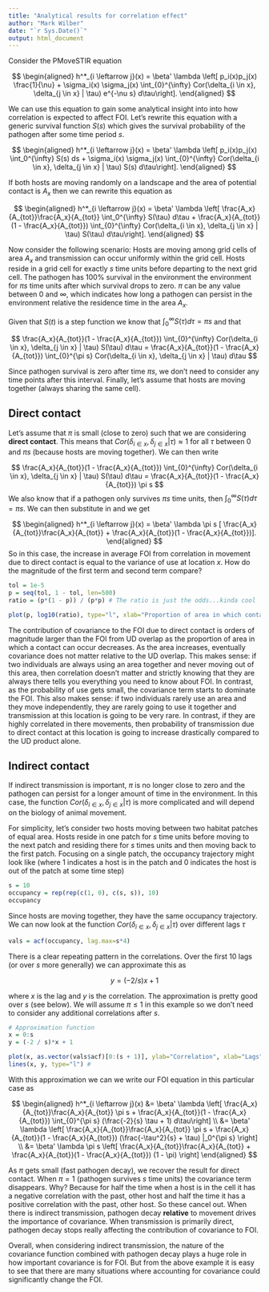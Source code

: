 ```yaml
---
title: "Analytical results for correlation effect"
author: "Mark Wilber"
date: "`r Sys.Date()`"
output: html_document
---
```


Consider the PMoveSTIR equation

$$
\begin{aligned}
    h^*_{i \leftarrow j}(x) = \beta' \lambda \left[ p_i(x)p_j(x) \frac{1}{\nu} + \sigma_i(x) \sigma_j(x) \int_{0}^{\infty} Cor(\delta_{i \in x}, \delta_{j \in x} | \tau) e^{-\nu s} d\tau\right].
\end{aligned}
$$

We can use this equation to gain some analytical insight into into how correlation is expected to affect FOI.  Let's rewrite this equation with a generic survival function $S(s)$ which gives the survival probability of the pathogen after some time period $s$.


$$
\begin{aligned}
    h^*_{i \leftarrow j}(x) = \beta' \lambda \left[ p_i(x)p_j(x) \int_0^{\infty} S(s) ds + \sigma_i(x) \sigma_j(x) \int_{0}^{\infty} Cor(\delta_{i \in x}, \delta_{j \in x} | \tau) S(s) d\tau\right].
\end{aligned}
$$


 If both hosts are moving randomly on a landscape and the area of potential contact is $A_x$ then we can rewrite this equation as
 
 $$
\begin{aligned}
    h^*_{i \leftarrow j}(x) = \beta' \lambda \left[ \frac{A_x}{A_{tot}}\frac{A_x}{A_{tot}} \int_0^{\infty} S(\tau) d\tau + \frac{A_x}{A_{tot}}(1 - \frac{A_x}{A_{tot}}) \int_{0}^{\infty} Cor(\delta_{i \in x}, \delta_{j \in x} | \tau) S(\tau) d\tau\right].
\end{aligned}
$$

Now consider the following scenario: Hosts are moving among grid cells of area $A_x$ and transmission can occur uniformly within the grid cell. Hosts reside in a grid cell for exactly $s$ time units before departing to the next grid cell.  The pathogen has 100% survival in the environment the environment for $\pi s$ time units after which survival drops to zero. $\pi$ can be any value between 0 and $\infty$, which indicates how long a pathogen can persist in the environment relative the residence time in the area $A_x$.  

Given that $S(t)$ is a step function we know that $\int_0^{\infty} S(\tau) d\tau = \pi s$ and that 

$$
\frac{A_x}{A_{tot}}(1 - \frac{A_x}{A_{tot}}) \int_{0}^{\infty} Cor(\delta_{i \in x}, \delta_{j \in x} | \tau) S(\tau) d\tau = \frac{A_x}{A_{tot}}(1 - \frac{A_x}{A_{tot}}) \int_{0}^{\pi s} Cor(\delta_{i \in x}, \delta_{j \in x} | \tau) d\tau
$$

Since pathogen survival is zero after time $\pi s$, we don't need to consider any time points after this interval. Finally, let's assume that hosts are moving together (always sharing the same cell).  

## Direct contact

Let's assume that $\pi$ is small (close to zero) such that we are considering **direct contact**.  This means that $Cor(\delta_{i \in x}, \delta_{j \in x} | \tau) \approx 1$ for all $\tau$ between 0 and $\pi s$ (because hosts are moving together).  We can then write

$$
\frac{A_x}{A_{tot}}(1 - \frac{A_x}{A_{tot}}) \int_{0}^{\infty} Cor(\delta_{i \in x}, \delta_{j \in x} | \tau) S(\tau) d\tau = \frac{A_x}{A_{tot}}(1 - \frac{A_x}{A_{tot}}) \pi s
$$
We also know that if a pathogen only survives $\pi s$ time units, then $\int_0^{\infty} S(\tau) d\tau = \pi s$.  We can then substitute in and we get

 $$
\begin{aligned}
    h^*_{i \leftarrow j}(x) = \beta' \lambda \pi s [ \frac{A_x}{A_{tot}}\frac{A_x}{A_{tot}} + \frac{A_x}{A_{tot}}(1 - \frac{A_x}{A_{tot}})].
\end{aligned}
$$
So in this case, the increase in average FOI from correlation in movement due to direct contact is equal to the variance of use at location $x$. How do the magnitude of the first term and second term compare? 

```r
tol = 1e-5
p = seq(tol, 1 - tol, len=500)
ratio = (p*(1 - p)) / (p*p) # The ratio is just the odds...kinda cool

plot(p, log10(ratio), type="l", xlab="Proportion of area in which contact can occur / total area of use", ylab="Log10(COV / UD)")

```

The contribution of covariance to the FOI due to direct contact is orders of magnitude larger than the FOI from UD overlap as the proportion of area in which a contact can occur decreases.  As the area increases, eventually covariance does not matter relative to the UD overlap.  This makes sense: if two individuals are always using an area together and never moving out of this area, then correlation doesn't matter and strictly knowing that they are always there tells you everything you need to know about FOI. In contrast, as the probability of use gets small, the covariance term starts to dominate the FOI.  This also makes sense: if two individuals rarely use an area and they move independently, they are rarely going to use it together and transmission at this location is going to be very rare.  In contrast, if they are highly correlated in there movements, then probability of transmission due to direct contact at this location is going to increase drastically compared to the UD product alone. 

## Indirect contact

If indirect transmission is important, $\pi$ is no longer close to zero and the pathogen can persist for a longer amount of time in the environment. In this case, the function $Cor(\delta_{i \in x}, \delta_{j \in x} | \tau)$ is more complicated and will depend on the biology of animal movement. 

For simplicity, let's consider two hosts moving between two habitat patches of equal area.  Hosts reside in one patch for $s$ time units before moving to the next patch and residing there for $s$ times units and then moving back to the first patch.  Focusing on a single patch, the occupancy trajectory might look like (where 1 indicates a host is in the patch and 0 indicates the host is out of the patch at some time step)

```r
s = 10
occupancy = rep(rep(c(1, 0), c(s, s)), 10)
occupancy
```
Since hosts are moving together, they have the same occupancy trajectory.  We can now look at the function $Cor(\delta_{i \in x}, \delta_{j \in x} | \tau)$ over different lags $\tau$

```r
vals = acf(occupancy, lag.max=s*4)

```

There is a clear repeating pattern in the correlations.  Over the first 10 lags (or over $s$ more generally) we can approximate this as

$$
y = (-2 / s)x + 1
$$

where $x$ is the lag and $y$ is the correlation.  The approximation is pretty good over $s$ (see below).  We will assume $\pi \leq 1$ in this example so we don't need to consider any additional correlations after $s$.

```r
# Approximation function
x = 0:s
y = (-2 / s)*x + 1

plot(x, as.vector(vals$acf)[0:(s + 1)], ylab="Correlation", xlab="Lags") # Empirical correlation
lines(x, y, type="l") # 

```

With this approximation we can we write our FOI equation in this particular case as

 $$
\begin{aligned}
    h^*_{i \leftarrow j}(x) &= \beta' \lambda \left[ \frac{A_x}{A_{tot}}\frac{A_x}{A_{tot}} \pi s + \frac{A_x}{A_{tot}}(1 - \frac{A_x}{A_{tot}}) \int_{0}^{\pi s} (\frac{-2}{s} \tau + 1) d\tau\right] \\
    &= \beta' \lambda \left[ \frac{A_x}{A_{tot}}\frac{A_x}{A_{tot}} \pi s + \frac{A_x}{A_{tot}}(1 - \frac{A_x}{A_{tot}}) (\frac{-\tau^2}{s} + \tau) |_0^{\pi s} \right] \\
    &= \beta' \lambda \pi s \left[ \frac{A_x}{A_{tot}}\frac{A_x}{A_{tot}} + \frac{A_x}{A_{tot}}(1 - \frac{A_x}{A_{tot}}) (1 - \pi) \right] 
\end{aligned}
$$

As $\pi$ gets small (fast pathogen decay), we recover the result for direct contact.  When $\pi = 1$ (pathogen survives $s$ time units) the covariance term disappears.  Why? Because for half the time when a host is in the cell it has a negative correlation with the past, other host and half the time it has a positive correlation with the past, other host. So these cancel out.  When there is indirect transmission, pathogen decay **relative** to movement drives the importance of covariance.  When transmission is primarily direct, pathogen decay stops really affecting the contribution of covariance to FOI. 

Overall, when considering indirect transmission, the nature of the covariance function combined with pathogen decay plays a huge role in how important covariance is for FOI. But from the above example it is easy to see that there are many situations where accounting for covariance could significantly change the FOI.

